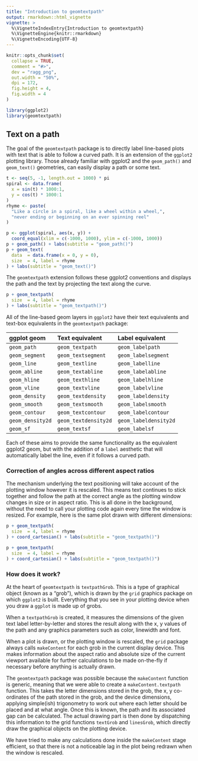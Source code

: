 ```yaml
---
title: "Introduction to geomtextpath"
output: rmarkdown::html_vignette
vignette: >
  %\VignetteIndexEntry{Introduction to geomtextpath}
  %\VignetteEngine{knitr::rmarkdown}
  %\VignetteEncoding{UTF-8}
---
```


```r
knitr::opts_chunk$set(
  collapse = TRUE,
  comment = "#>",
  dev = "ragg_png",
  out.width = "50%",
  dpi = 172,
  fig.height = 4,
  fig.width = 4
)
```

```r
library(ggplot2)
library(geomtextpath)
```

## Text on a path

The goal of the `geomtextpath` package is to directly label line-based plots with text that is able to follow a curved path. It is an extension of the `ggplot2` plotting library. Those already familiar with ggplot2 and the `geom_path()` and `geom_text()` geometries, can easily display a path or some text.

```r
t <- seq(5, -1, length.out = 1000) * pi
spiral <- data.frame(
  x = sin(t) * 1000:1,
  y = cos(t) * 1000:1
)
rhyme <- paste(
  "Like a circle in a spiral, like a wheel within a wheel,",
  "never ending or beginning on an ever spinning reel"
)

p <- ggplot(spiral, aes(x, y)) +
  coord_equal(xlim = c(-1000, 1000), ylim = c(-1000, 1000))
p + geom_path() + labs(subtitle = "geom_path()")
p + geom_text(
  data  = data.frame(x = 0, y = 0),
  size  = 4, label = rhyme
) + labs(subtitle = "geom_text()")
```

The `geomtextpath` extension follows these ggplot2 conventions and displays the path and the text by projecting the text along the curve. 

```r
p + geom_textpath(
  size  = 4, label = rhyme
) + labs(subtitle = "geom_textpath()")
```

All of the line-based geom layers in `ggplot2` have their text equivalents and text-box equivalents in the `geomtextpath` package:

| **ggplot geom**  | **Text equivalent**  | **Label equivalent**   |
|:-----------------|:---------------------|:-----------------------|
| `geom_path`      | `geom_textpath`      | `geom_labelpath`       |
| `geom_segment`   | `geom_textsegment`   | `geom_labelsegment`    |
| `geom_line`      | `geom_textline`      | `geom_labelline`       |
| `geom_abline`    | `geom_textabline`    | `geom_labelabline`     |
| `geom_hline`     | `geom_texthline`     | `geom_labelhline`      |
| `geom_vline`     | `geom_textvline`     | `geom_labelvline`      |
| `geom_density`   | `geom_textdensity`   | `geom_labeldensity`    |
| `geom_smooth`    | `geom_textsmooth`    | `geom_labelsmooth`     |
| `geom_contour`   | `geom_textcontour`   | `geom_labelcontour`    |
| `geom_density2d` | `geom_textdensity2d` | `geom_labeldensity2d`  |
| `geom_sf`        | `geom_textsf`        | `geom_labelsf`         |

Each of these aims to provide the same functionality as the equivalent ggplot2 geom, but with the addition of a `label` aesthetic that will automatically label the line, even if it follows a curved path.

### Correction of angles across different aspect ratios

The mechanism underlying the text positioning will take account of the plotting window however it is rescaled. This means text continues to stick together and follow the path at the correct angle as the plotting window changes in size or in aspect ratio. This is all done in the background, without the need to call your plotting code again every time the window is resized. For example, here is the same plot drawn with different dimensions:

```r
p + geom_textpath(
  size  = 4, label = rhyme
) + coord_cartesian() + labs(subtitle = "geom_textpath()")
```

```r
p + geom_textpath(
  size  = 4, label = rhyme
) + coord_cartesian() + labs(subtitle = "geom_textpath()")
```


### How does it work?

At the heart of `geomtextpath` is `textpathGrob`. This is a type of graphical object (known as a "grob"), which is drawn by the `grid` graphics package on which `ggplot2` is built. Everything that you see in your plotting device when you draw a `ggplot` is made up of grobs.

When a `textpathGrob` is created, it measures the dimensions of the given text label letter-by-letter and stores the result along with the x, y values of the path and any graphics parameters such as color, linewidth and font. 

When a plot is drawn, or the plotting window is rescaled, the `grid` package always calls `makeContent` for each grob in the current display device. This makes information about the aspect ratio and absolute size of the current viewport available for further calculations to be made on-the-fly if necessary before anything is actually drawn.

The `geomtextpath` package was possible because the `makeContent` function is generic, meaning that we were able to create a `makeContent.textpath` function. This takes the letter dimensions stored in the grob, the x, y co-ordinates of the path stored in the grob, and the device dimensions, applying simple(ish) trigonometry to work out where each letter should be placed and at what angle. Once this is known, the path and its associated gap can be calculated. The actual drawing part is then done by dispatching this information to the grid functions `textGrob` and `linesGrob`, which directly draw the graphical objects on the plotting device.

We have tried to make any calculations done inside the `makeContent` stage efficient, so that there is not a noticeable lag in the plot being redrawn when the window is rescaled.
